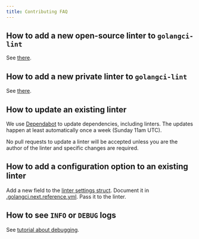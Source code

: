 ```yaml
---
title: Contributing FAQ
---
```


## How to add a new open-source linter to `golangci-lint`

See [there](/contributing/new-linters#how-to-add-a-public-linter-to-golangci-lint).

## How to add a new private linter to `golangci-lint`

See [there](/contributing/new-linters#how-to-add-a-private-linter-to-golangci-lint).

## How to update an existing linter

We use [Dependabot](https://github.com/golangci/golangci-lint/blob/HEAD/.github/dependabot.yml) to update dependencies, including linters.
The updates happen at least automatically once a week (Sunday 11am UTC).

No pull requests to update a linter will be accepted unless you are the author of the linter and specific changes are required.

## How to add a configuration option to an existing linter

Add a new field to the [linter settings struct](https://github.com/golangci/golangci-lint/blob/HEAD/pkg/config/linters_settings.go).
Document it in [.golangci.next.reference.yml](https://github.com/golangci/golangci-lint/blob/HEAD/.golangci.next.reference.yml).
Pass it to the linter.

## How to see `INFO` or `DEBUG` logs

See [tutorial about debugging](/contributing/debug/).
